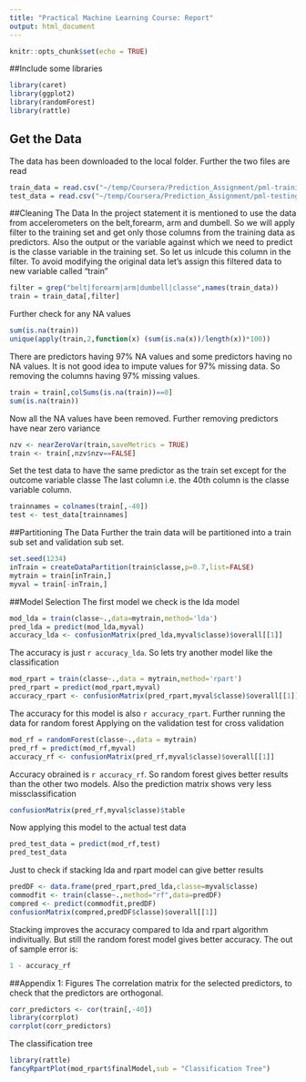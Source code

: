 ```yaml
---
title: "Practical Machine Learning Course: Report"
output: html_document
---
```


```r
knitr::opts_chunk$set(echo = TRUE)
```
##Include some libraries
```r
library(caret)
library(ggplot2)
library(randomForest)
library(rattle)
```
## Get the Data
The data has been downloaded to the local folder.  Further the two files are read
```r
train_data = read.csv("~/temp/Coursera/Prediction_Assignment/pml-training.csv")
test_data = read.csv("~/temp/Coursera/Prediction_Assignment/pml-testing.csv")
```
##Cleaning The Data
In the project statement it is mentioned to use the data from accelerometers on the belt,forearm,
arm and dumbell.  So we will apply filter to the training set and get only those columns from
the training data as predictors.
Also the output or the variable against which we need to predict is the classe variable in the training set.  So let us inlcude this column in the filter. To avoid modifying the original data let's assign this filtered data to new variable called "train"
```r
filter = grep("belt|forearm|arm|dumbell|classe",names(train_data))
train = train_data[,filter]
```
Further check for any NA values
```r
sum(is.na(train))
unique(apply(train,2,function(x) (sum(is.na(x))/length(x))*100))
```
There are predictors having 97% NA values and some predictors having no NA values.  It is not good idea to impute values for 97% missing data.  So removing the columns having 97% missing values.
```r
train = train[,colSums(is.na(train))==0]
sum(is.na(train))
```
Now all the NA values have been removed.
Further removing predictors have near zero variance
```r
nzv <- nearZeroVar(train,saveMetrics = TRUE)
train <- train[,nzv$nzv==FALSE]
```
Set the test data to have the same predictor as the train set except for the outcome variable classe
The last column i.e. the 40th column is the classe variable column.
```r
trainnames = colnames(train[,-40])
test <- test_data[trainnames]
```
##Partitioning The Data
Further the train data will be partitioned into a train sub set and validation sub set.
```r
set.seed(1234)
inTrain = createDataPartition(train$classe,p=0.7,list=FALSE)
mytrain = train[inTrain,]
myval = train[-inTrain,]
```
##Model Selection
The first model we check is the lda model
```r
mod_lda = train(classe~.,data=mytrain,method='lda')
pred_lda = predict(mod_lda,myval)
accuracy_lda <- confusionMatrix(pred_lda,myval$classe)$overall[[1]]
```
The accuracy is just `r accuracy_lda`. So lets try another model like the classification
```r
mod_rpart = train(classe~.,data = mytrain,method='rpart')
pred_rpart = predict(mod_rpart,myval)
accuracy_rpart <- confusionMatrix(pred_rpart,myval$classe)$overall[[1]]
```
The accuracy for this model is also `r accuracy_rpart`.  Further running the data for random forest
Applying on the validation test for cross validation
```r
mod_rf = randomForest(classe~.,data = mytrain)
pred_rf = predict(mod_rf,myval)
accuracy_rf <- confusionMatrix(pred_rf,myval$classe)$overall[[1]]
```
Accuracy obrained is `r accuracy_rf`.  So random forest gives better results than the other two models. Also the prediction matrix shows very less missclassification
```r
confusionMatrix(pred_rf,myval$classe)$table
```
Now applying this model to the actual test data
```r
pred_test_data = predict(mod_rf,test)
pred_test_data
```
Just to check if stacking lda and rpart model can give better results
```r
predDF <- data.frame(pred_rpart,pred_lda,classe=myval$classe)
commodfit <- train(classe~.,method="rf",data=predDF)
compred <- predict(commodfit,predDF)
confusionMatrix(compred,predDF$classe)$overall[[1]]
```
Stacking improves the accuracy compared to lda and rpart algorithm indivitually. But still the random forest model gives better accuracy.
The out of sample error is:
```r
1 - accuracy_rf
```
##Appendix 1: Figures
The correlation matrix for the selected predictors, to check that the predictors are orthogonal.
```r
corr_predictors <- cor(train[,-40])
library(corrplot)
corrplot(corr_predictors)
```
The classification tree
```r
library(rattle)
fancyRpartPlot(mod_rpart$finalModel,sub = "Classification Tree")
```